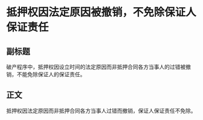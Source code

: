 # 抵押权因法定原因被撤销，不免除保证人保证责任
## 副标题
破产程序中，抵押权因设立时间的法定原因而非抵押合同各方当事人的过错被撤销，不能免除保证人的保证责任。
## 正文
抵押权因法定原因而非抵押合同各方当事人过错而撤销，保证人保证责任不免除。